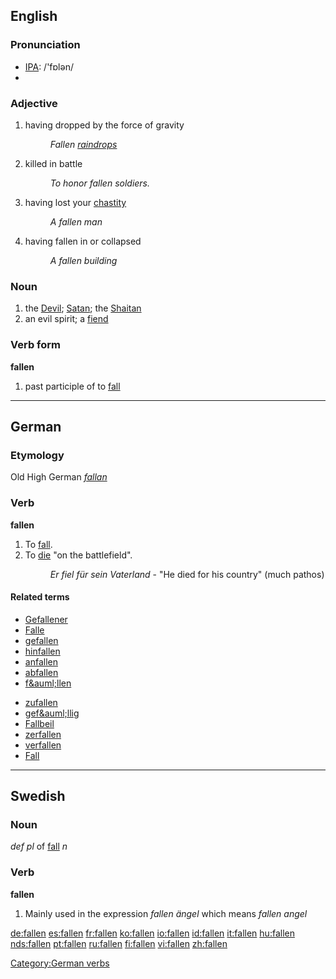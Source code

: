 {{see|fällen}}
==English==

===Pronunciation===
*[[w:IPA|IPA]]: /'fɒlən/
*{{audio|en-us-fallen.ogg|Audio (US)}}

===Adjective===

# having dropped by the force of gravity
#:''Fallen [[raindrops]]''
# killed in battle
#:''To honor fallen soldiers.''
# having lost your [[chastity]]
#:''A fallen man''
# having fallen in or collapsed
#:''A fallen building''

===Noun===

# the [[Devil]]; [[Satan]]; the [[shaitan|Shaitan]]
# an evil spirit; a [[fiend]]


===Verb form===
'''fallen'''

# past participle of to [[fall]]

----

==German==

===Etymology===
Old High German ''[[fallan]]''

===Verb===
'''fallen'''

# To [[fall]].
# To [[die]] "on the battlefield".
#: ''Er fiel f&uuml;r sein Vaterland'' - "He died for his country" (much pathos)

====Related terms====
{{top}}
*[[Gefallener]]
*[[Falle]]
*[[gefallen]]
*[[hinfallen]]
*[[anfallen]]
*[[abfallen]]
*[[f&auml;llen]]
{{mid}}
*[[zufallen]]
*[[gef&auml;llig]]
*[[Fallbeil]]
*[[zerfallen]]
*[[verfallen]]
*[[Fall]]
{{bottom}}

[[Category:German verbs]]

----

==Swedish==

===Noun===
''def pl'' of [[fall]] ''n''

===Verb===
'''fallen''' 

# Mainly used in the expression ''fallen ängel'' which means ''fallen angel''

[[de:fallen]]
[[es:fallen]]
[[fr:fallen]]
[[ko:fallen]]
[[io:fallen]]
[[id:fallen]]
[[it:fallen]]
[[hu:fallen]]
[[nds:fallen]]
[[pt:fallen]]
[[ru:fallen]]
[[fi:fallen]]
[[vi:fallen]]
[[zh:fallen]]